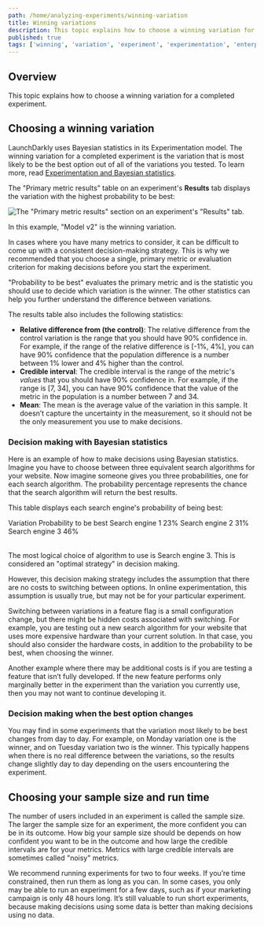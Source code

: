 ```yaml
---
path: /home/analyzing-experiments/winning-variation
title: Winning variations
description: This topic explains how to choose a winning variation for a completed experiment.
published: true
tags: ['winning', 'variation', 'experiment', 'experimentation', 'enterprise']
---
```


## Overview

This topic explains how to choose a winning variation for a completed experiment.

## Choosing a winning variation

LaunchDarkly uses Bayesian statistics in its Experimentation model. The winning variation for a completed experiment is the variation that is most likely to be the best option out of all of the variations you tested. To learn more, read [Experimentation and Bayesian statistics](/guides/best-practices/bayesian).

The "Primary metric results" table on an experiment's **Results** tab displays the variation with the highest probability to be best:

![The "Primary metric results" section on an experiment's "Results" tab.](experiment-card.png)


In this example, "Model v2" is the winning variation.

In cases where you have many metrics to consider, it can be difficult to come up with a consistent decision-making strategy. This is why we recommended that you choose a single, primary metric or evaluation criterion for making decisions before you start the experiment.

"Probability to be best" evaluates the primary metric and is the statistic you should use to decide which variation is the winner. The other statistics can help you further understand the difference between variations.

The results table also includes the following statistics:
- **Relative difference from (the control)**: The relative difference from the control variation is the range that you should have 90% confidence in. For example, if the range of the relative difference is [-1%, 4%], you can have 90% confidence that the population difference is a number between 1% lower and 4% higher than the control.
- **Credible interval**: The credible interval is the range of the metric's _values_ that you should have 90% confidence in. For example, if the range is [7, 34], you can have 90% confidence that the value of the metric in the population is a number between 7 and 34.
- **Mean**: The mean is the average value of the variation in this sample. It doesn’t capture the uncertainty in the measurement, so it should not be the only measurement you use to make decisions.

### Decision making with Bayesian statistics

Here is an example of how to make decisions using Bayesian statistics. Imagine you have to choose between three equivalent search algorithms for your website. Now imagine someone gives you three probabilities, one for each search algorithm. The probability percentage represents the chance that the search algorithm will return the best results.

This table displays each search engine's probability of being best:

<Table>
  <TableHeader>
    <TableHeadCell>Variation</TableHeadCell>
    <TableHeadCell>Probability to be best</TableHeadCell>
  </TableHeader>
  <TableBody>
  <TableRow>
    <TableCell>Search engine 1</TableCell>
    <TableCell>23%</TableCell>
  </TableRow>
  <TableRow>
    <TableCell>Search engine 2</TableCell>
    <TableCell>31%</TableCell>
  </TableRow>
  <TableRow>
    <TableCell>Search engine 3</TableCell>
    <TableCell>46%</TableCell>
  </TableRow>
  </TableBody>
</Table>


The most logical choice of algorithm to use is Search engine 3. This is considered an "optimal strategy" in decision making. 

However, this decision making strategy includes the assumption that there are no costs to switching between options. In online experimentation, this assumption is usually true, but may not be for your particular experiment. 

Switching between variations in a feature flag is a small configuration change, but there might be hidden costs associated with switching. For example, you are testing out a new search algorithm for your website that uses more expensive hardware than your current solution. In that case, you should also consider the hardware costs, in addition to the probability to be best, when choosing the winner.

Another example where there may be additional costs is if you are testing a feature that isn’t fully developed. If the new feature performs only marginally better in the experiment than the variation you currently use, then you may not want to continue developing it.

### Decision making when the best option changes

You may find in some experiments that the variation most likely to be best changes from day to day. For example, on Monday variation one is the winner, and on Tuesday variation two is the winner. This typically happens when there is no real difference between the variations, so the results change slightly day to day depending on the users encountering the experiment.

## Choosing your sample size and run time

The number of users included in an experiment is called the sample size. The larger the sample size for an experiment, the more confident you can be in its outcome. How big your sample size should be depends on how confident you want to be in the outcome and how large the credible intervals are for your metrics. Metrics with large credible intervals are sometimes called "noisy" metrics.

We recommend running experiments for two to four weeks. If you’re time constrained, then run them as long as you can. In some cases, you only may be able to run an experiment for a few days, such as if your marketing campaign is only 48 hours long. It’s still valuable to run short experiments, because making decisions using some data is better than making decisions using no data.

